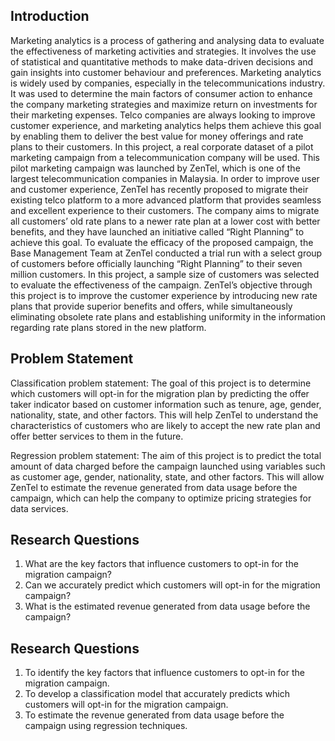 ## Introduction 

Marketing analytics is a process of gathering and analysing data to evaluate the effectiveness of marketing activities and strategies. It involves the use of statistical and quantitative methods to make data-driven decisions and gain insights into customer behaviour and preferences.
Marketing analytics is widely used by companies, especially in the telecommunications industry. It was used to determine the main factors of consumer action to enhance the company marketing strategies and maximize return on investments for their marketing expenses. Telco companies are always looking to improve customer experience, and marketing analytics helps them achieve this goal by enabling them to deliver the best value for money offerings and rate plans to their customers.
In this project, a real corporate dataset of a pilot marketing campaign from a telecommunication company will be used. This pilot marketing campaign was launched by ZenTel, which is one of the largest telecommunication companies in Malaysia. In order to improve user and customer experience, ZenTel has recently proposed to migrate their existing telco platform to a more advanced platform that provides seamless and excellent experience to their customers. The company aims to migrate all customers’ old rate plans to a newer rate plan at a lower cost with better benefits, and they have launched an initiative called “Right Planning” to achieve this goal. 
To evaluate the efficacy of the proposed campaign, the Base Management Team at ZenTel conducted a trial run with a select group of customers before officially launching "Right Planning" to their seven million customers. In this project, a sample size of customers was selected to evaluate the effectiveness of the campaign. ZenTel's objective through this project is to improve the customer experience by introducing new rate plans that provide superior benefits and offers, while simultaneously eliminating obsolete rate plans and establishing uniformity in the information regarding rate plans stored in the new platform.


## Problem Statement

Classification problem statement:
The goal of this project is to determine which customers will opt-in for the migration plan by predicting the offer taker indicator based on customer information such as tenure, age, gender, nationality, state, and other factors. This will help ZenTel to understand the characteristics of customers who are likely to accept the new rate plan and offer better services to them in the future.

Regression problem statement:
The aim of this project is to predict the total amount of data charged before the campaign launched using variables such as customer age, gender, nationality, state, and other factors. This will allow ZenTel to estimate the revenue generated from data usage before the campaign, which can help the company to optimize pricing strategies for data services.


## Research Questions

1.	What are the key factors that influence customers to opt-in for the migration campaign?
2.	Can we accurately predict which customers will opt-in for the migration campaign?
3.	What is the estimated revenue generated from data usage before the campaign?

## Research Questions

1.	To identify the key factors that influence customers to opt-in for the migration campaign.
2.	To develop a classification model that accurately predicts which customers will opt-in for the migration campaign.
3.	To estimate the revenue generated from data usage before the campaign using regression techniques.

